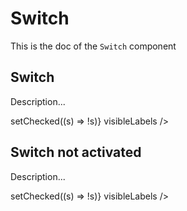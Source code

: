 <!--- Switch.stories.mdx --->


<Meta title="Design System/Molecules/Switch" component={Switch} />

# Switch

This is the doc of the `Switch` component

## Switch

Description...

<Canvas>
  <Story name="activated">
    <Switch label="Activate the microphone" selected={true} onChange={() => setChecked((s) => !s)} visibleLabels />
  </Story>
</Canvas>

## Switch not activated

Description...

<Canvas>
  <Story name="not-activated">
    <Switch label="Activate the microphone" selected={false} onChange={() => setChecked((s) => !s)} visibleLabels />
  </Story>
</Canvas>
